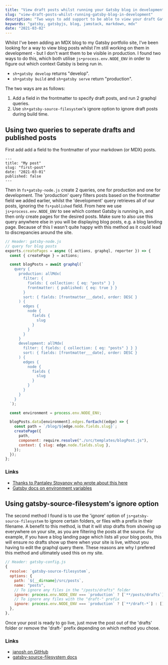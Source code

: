```yaml
---
title: "View draft posts whilst running your Gatsby blog in development"
slug: "view-draft-posts-whilst-running-gatsby-blog-in-development"
description: "Two ways to add support to be able to view your draft Gatsby blog posts in development, without them being published."
keywords: "gatsby, gatsbyjs, blog, jamstack, markdown, mdx"
date: "2021-03-02"
---
```


Whilst I've been adding an MDX blog to my Gatsby portfolio site, I've been looking for a way to view blog posts whilst I'm still working on them in development - but I don't want them to be visible in production. I found two ways to do this, which both utilise `js•process.env.NODE_ENV` in order to figure out which context Gatsby is being run in.

- `sh•gatsby develop` returns "develop".
- `sh•gatsby build` and `sh•gatsby serve` return "production".

The two ways are as follows:

1. Add a field in the frontmatter to specify draft posts, and run 2 graphql queries.
2. Use `sh•gatsby-source-filesystem`'s ignore option to ignore draft posts during build time.

## Using two queries to seperate drafts and published posts

First add add a field to the frontmatter of your markdown (or MDX) posts.

```md{5}
---
title: "My post"
slug: "first-post"
date: "2021-03-01"
published: false
---
```

Then in `fs•gatsby-node.js` create 2 queries, one for production and one for development. The 'production' query filters posts based on the frontmatter field we added earlier, whilst the 'development' query retrieves all of our posts, ignoring the `fs•published` field. From here we use `js•process.env.NODE_ENV` to see which context Gatsby is running in, and then only create pages for the desired posts. Make sure to also use this query anywhere else in you will be displaying blog posts, e.g. a blog landing page. Because of this I wasn't quite happy with this method as it could lead to discrepancies around the site.

```js
// Header: gatsby-node.js
// query for blog posts
exports.createPages = async ({ actions, graphql, reporter }) => {
  const { createPage } = actions;

  const blogPosts = await graphql(`
    query {
      production: allMdx(
        filter: {
          fields: { collection: { eq: "posts" } }
          frontmatter: { published: { eq: true } }
        }
        sort: { fields: [frontmatter___date], order: DESC }
      ) {
        edges {
          node {
            fields {
              slug
            }
          }
        }
      }
      development: allMdx(
        filter: { fields: { collection: { eq: "posts" } } }
        sort: { fields: [frontmatter___date], order: DESC }
      ) {
        edges {
          node {
            fields {
              slug
            }
          }
        }
      }
    }
  `);

  const environment = process.env.NODE_ENV;

  blogPosts.data[environment].edges.forEach((edge) => {
    const path = `/blog/${edge.node.fields.slug}`;
    createPage({
      path,
      component: require.resolve("./src/templates/blogPost.js"),
      context: { slug: edge.node.fields.slug },
    });
  });
};
```

### Links

- [Thanks to Pantaley Stoyanov who wrote about this here](https://pantaley.com/blog/Implementing-draft-status-for-your-blog-posts-in-GatsbyJS/)
- [Gatsby docs on environment variables](https://www.gatsbyjs.com/docs/how-to/local-development/environment-variables/#server-side-nodejs)

## Using gatsby-source-filesystem's ignore option

The second method I found is to use the 'ignore' option of `js•gatsby-source-filesystem` to ignore certain folders, or files with a prefix in their filename. A benefit to this method, is that it will stop drafts from showing up everywhere on your site, as you are filtering the posts at the source. For example, if you have a blog landing page which lists all your blog posts, this will ensure no drafts show up there when your site is live, without you having to edit the graphql query there. These reasons are why I prefered this method and ultimately used this on my site.

```js
// Header: gatsby-config.js
{
  resolve: `gatsby-source-filesystem`,
  options: {
    path: `${__dirname}/src/posts`,
    name: "posts",
    // To ignore any files in the "/posts/drafts" folder
    ignore: process.env.NODE_ENV === `production` ? [`**/posts/drafts`] : [],
    // To ignore any files with the "draft-" prefix
    ignore: process.env.NODE_ENV === `production` ? [`**/draft-*`] : [],
  },
},
```

Once your post is ready to go live, just move the post out of the 'drafts' folder or remove the 'draft-' prefix depending on which method you chose.

### Links

- [janosh on GitHub](https://github.com/gatsbyjs/gatsby/issues/25#issuecomment-475893504)
- [gatsby-source-filesystem docs](https://www.gatsbyjs.com/plugins/gatsby-source-filesystem/#options)
